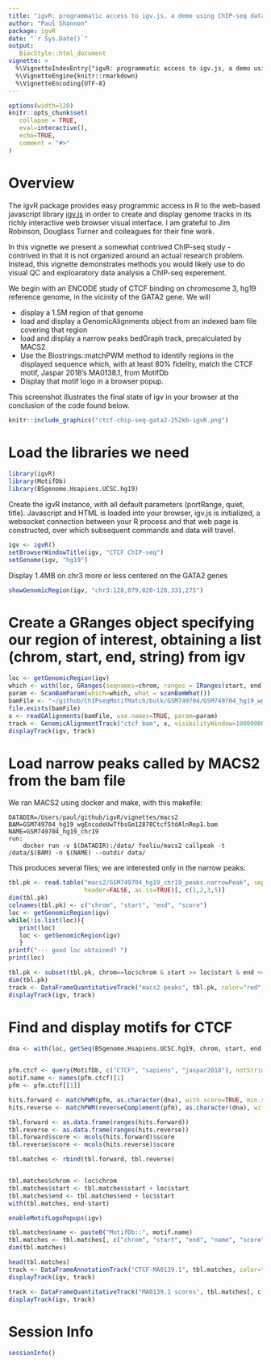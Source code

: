 ```yaml
---
title: "igvR: programmatic access to igv.js, a demo using ChIP-seq data near GATA2"
author: "Paul Shannon"
package: igvR
date: "`r Sys.Date()`"
output:
   BiocStyle::html_document
vignette: >
  %\VignetteIndexEntry{"igvR: programmatic access to igv.js, a demo using ChIP-seq data near GATA2"}
  %\VignetteEngine{knitr::rmarkdown}
  %\VignetteEncoding{UTF-8}
---
```


<style>
.main-container { width: 1200px; max-width:2800px;}
</style>


```r
options(width=120)
knitr::opts_chunk$set(
   collapse = TRUE,
   eval=interactive(),
   echo=TRUE,
   comment = "#>"
)
```


# Overview

The igvR package provides easy programmic access in R to the web-based javascript library
[igv.js](https://github.com/igvteam/igv.js) in order to create and display genome tracks in its richly
interactive web browser visual interface.  I am grateful to Jim Robinson, Douglass Turner and
colleagues for their fine work.

In this vignette we present a somewhat contrived ChIP-seq study - contrived in that it is not
organized around an actual research problem.   Instead, this vignette demonstrates methods
you would likely use to do visual QC and exploaratory data analysis a ChIP-seq experement.

We begin with an ENCODE study of CTCF binding on chromosome 3, hg19 reference genome, in the vicinity
of the GATA2 gene.   We will

  - display a 1.5M region of that genome
  - load and display a GenomicAlignments object from an indexed bam file covering that region
  - load and display a narrow peaks bedGraph track, precalculated by MACS2
  - Use the Biostrings::matchPWM method to identify regions in the displayed sequence which,
    with at least 80% fidelity, match the CTCF motif, Jaspar 2018's MA0138.1, from MotifDb
  - Display that motif logo in a browser popup.
    

This screenshot illustrates the final state of igv in your browser at the conclusion
of the code found below.

```r
knitr::include_graphics("ctcf-chip-seq-gata2-252kb-igvR.png")
```

# Load the libraries we need

```r
library(igvR)
library(MotifDb)
library(BSgenome.Hsapiens.UCSC.hg19)
```

Create the igvR instance, with all default parameters (portRange, quiet, title).  Javascript and HTML is loaded into
your browser, igv.js is initialized, a websocket connection between your R process and that web page is constructed,
over which subsequent commands and data will travel.

```r
igv <- igvR()
setBrowserWindowTitle(igv, "CTCF ChIP-seq")
setGenome(igv, "hg19")
```
Display 1.4MB on chr3 more or less centered on the GATA2 genes
```r
showGenomicRegion(igv, "chr3:128,079,020-128,331,275")
```

# Create a GRanges object specifying our region of interest, obtaining a list (chrom, start, end, string) from igv

```r
loc <- getGenomicRegion(igv)
which <- with(loc, GRanges(seqnames=chrom, ranges = IRanges(start, end)))
param <- ScanBamParam(which=which, what = scanBamWhat())
bamFile <- "~/github/ChIPseqMotifMatch/bulk/GSM749704/GSM749704_hg19_wgEncodeUwTfbsGm12878CtcfStdAlnRep1.bam"
file.exists(bamFile)
x <- readGAlignments(bamFile, use.names=TRUE, param=param)
track <- GenomicAlignmentTrack("ctcf bam", x, visibilityWindow=10000000, trackHeight=200)  # 30000 default
displayTrack(igv, track)
```

# Load narrow peaks called by MACS2 from the bam file

We ran MACS2 using docker and make, with this makefile:
```
DATADIR=/Users/paul/github/igvR/vignettes/macs2
BAM=GSM749704_hg19_wgEncodeUwTfbsGm12878CtcfStdAlnRep1.bam
NAME=GSM749704_hg19_chr19
run:
	docker run -v $(DATADIR):/data/ fooliu/macs2 callpeak -t /data/$(BAM) -n $(NAME) --outdir data/
```

This produces several files; we are interested only in the narrow peaks:


```r
tbl.pk <- read.table("macs2/GSM749704_hg19_chr19_peaks.narrowPeak", sep="\t",
                     header=FALSE, as.is=TRUE)[, c(1,2,3,5)]
dim(tbl.pk)
colnames(tbl.pk) <- c("chrom", "start", "end", "score")
loc <- getGenomicRegion(igv)
while(!is.list(loc)){
   print(loc)
   loc <- getGenomicRegion(igv)
   }
printf("--- good loc obtained? ")
print(loc)

tbl.pk <- subset(tbl.pk, chrom==loc$chrom & start >= loc$start & end <= loc$end)
dim(tbl.pk)
track <- DataFrameQuantitativeTrack("macs2 peaks", tbl.pk, color="red", autoscale=TRUE)
displayTrack(igv, track)
```

# Find and display motifs for CTCF 

```r

dna <- with(loc, getSeq(BSgenome.Hsapiens.UCSC.hg19, chrom, start, end))


pfm.ctcf <- query(MotifDb, c("CTCF", "sapiens", "jaspar2018"), notStrings="ctcfl")
motif.name <- names(pfm.ctcf)[1]
pfm <- pfm.ctcf[[1]]

hits.forward <- matchPWM(pfm, as.character(dna), with.score=TRUE, min.score="80%")
hits.reverse <- matchPWM(reverseComplement(pfm), as.character(dna), with.score=TRUE, min.score="80%")

tbl.forward <- as.data.frame(ranges(hits.forward))
tbl.reverse <- as.data.frame(ranges(hits.reverse))
tbl.forward$score <- mcols(hits.forward)$score
tbl.reverse$score <- mcols(hits.reverse)$score

tbl.matches <- rbind(tbl.forward, tbl.reverse)


tbl.matches$chrom <- loc$chrom
tbl.matches$start <- tbl.matches$start + loc$start
tbl.matches$end <- tbl.matches$end + loc$start
with(tbl.matches, end-start)

enableMotifLogoPopups(igv)

tbl.matches$name <- paste0("MotifDb::", motif.name)
tbl.matches <- tbl.matches[, c("chrom", "start", "end", "name", "score")]
dim(tbl.matches)

head(tbl.matches)
track <- DataFrameAnnotationTrack("CTCF-MA0139.1", tbl.matches, color="random")
displayTrack(igv, track)

track <- DataFrameQuantitativeTrack("MA0139.1 scores", tbl.matches[, c(1,2,3,5)], color="random", autoscale=FALSE, min=8, max=12)
displayTrack(igv, track)

```
# Session Info

```r
sessionInfo()
````

